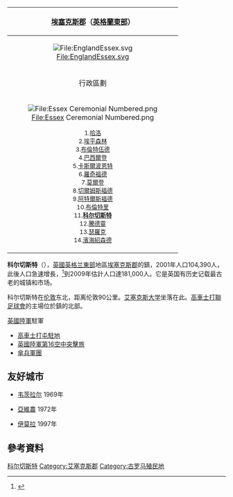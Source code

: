 {{noteTA|G1=UK Places}}
{{infobox UK place
|中文名 = 高車士打
|country = 英格蘭
|official_name= Colchester
|latitude= 51.8917
|longitude= 0.903
|population = 104,390
|population_ref=（[[2001年英國人口普查|2001年]]）
|shire_district= [[高車士打區|高車士打區]]
|shire_county = [[埃塞克斯郡|雅息士郡]]
|region= 東英格蘭
|constituency_westminster= [[科爾徹斯特_(英國國會選區)|科爾徹斯特 (英國國會選區)]]
|post_town= COLCHESTER
|postcode_area= CO
|postcode_district= CO1 - CO7
|dial_code= 01206
|os_grid_reference= TL997254 
|static_image=[[File:Colchester_town_center.jpg|240px]]
|static_image_caption= 鎮中心
}}
{| border=1 cellpadding="2" cellspacing="0" width=250 style=margin-left:0.5em;float:right;clear:right;
|-
!colspan=2 align=center bgcolor="#ff9999"|[[埃塞克斯郡|埃塞克斯郡]]（[[英格蘭東|英格蘭東部]]）
|-
|colspan=2 align=center|[[File:EnglandEssex.svg|File:EnglandEssex.svg]]
|-
!colspan=2 bgcolor="#ff9999"|行政區劃
|-
|colspan=2|<center>[[File:Essex_Ceremonial_Numbered.png|File:Essex Ceremonial Numbered.png]]</center>
{{col-begin}}
{{col-2}}
<small>
{{0}}1.[[哈洛|哈洛]]<br />
{{0}}2.[[埃平森林區|埃平森林]]<br />
{{0}}3.[[布倫特伍德區|布倫特伍德]]<br />
{{0}}4.[[巴西爾登區|巴西爾登]]<br />
{{0}}5.[[卡斯爾波恩特|卡斯爾波恩特]]<br />
{{0}}6.[[羅奇福德區|羅奇福德]]<br />
{{0}}7.[[莫爾登區|莫爾登]]<br />
</small>
{{col-2}}
<small>
{{0}}8.[[切爾姆斯福德區|切爾姆斯福德]]<br />
{{0}}9.[[阿特爾斯福德|阿特爾斯福德]]<br />
10.[[布倫特里區|布倫特里]]<br />
11.'''[[科尔切斯特|科尔切斯特]]'''<br />
12.[[騰德靈|騰德靈]]<br />
13.[[瑟羅克|瑟羅克]]<br />
14.[[濱海紹森德|濱海紹森德]]<br />
</small>
{{col-end}}
|}

'''科尔切斯特'''（{{lang-en|'''Colchester'''}}），[[英國|英國]][[英格兰|英格兰]][[英格蘭東|東部]]地區[[埃塞克斯郡|埃塞克斯郡]]的鎮，2001年人口104,390人，此後人口急速增長，<ref>{{cite news| url=http://news.bbc.co.uk/1/hi/uk_politics/election_2010/england/8626127.stm | work=BBC News | title=Concerns over 'fast-growing' town | date=2010-04-16}}</ref>到2009年估計人口達181,000人。它是英国有历史记载最古老的城镇和市场。

科尔切斯特在[[伦敦|伦敦]]东北，距离伦敦90公里。[[艾塞克斯大学|艾塞克斯大学]]坐落在此。[[高車士打聯足球會|高車士打聯足球會]]的主場位於鎮的北部。

[[英國陸軍|英國陸軍]]駐軍
* [[高車士打屯駐地|高車士打屯駐地]]
* [[英國陸軍第16空中突擊旅|英國陸軍第16空中突擊旅]]
* [[傘兵軍團|傘兵軍團]]

==友好城市==
* {{DEU}}[[韦茨拉尔|韦茨拉尔]] 1969年
* {{FRA}}[[亞維農|亞維農]] 1972年
* {{ITA}}[[伊莫拉|伊莫拉]] 1997年

==參考資料==
{{Reflist}}

{{Authority control}}
[[Category:科尔切斯特|]]
[[Category:艾塞克斯郡|Category:艾塞克斯郡]]
[[Category:古罗马殖民地|Category:古罗马殖民地]]